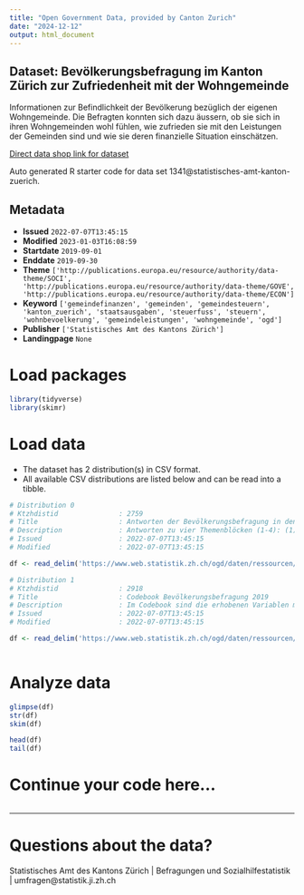 ```yaml
---
title: "Open Government Data, provided by Canton Zurich"
date: "2024-12-12"
output: html_document
---
```


## Dataset: Bevölkerungsbefragung im Kanton Zürich zur Zufriedenheit mit der Wohngemeinde 

Informationen zur Befindlichkeit der Bevölkerung bezüglich der eigenen Wohngemeinde. Die Befragten konnten sich dazu äussern, ob sie sich in ihren Wohngemeinden wohl fühlen, wie zufrieden sie mit den Leistungen der Gemeinden sind und wie sie deren finanzielle Situation einschätzen.

[Direct data shop link for dataset](https://www.zh.ch/de/politik-staat/statistik-daten/datenkatalog.html#/datasets/1341@statistisches-amt-kanton-zuerich)

Auto generated R starter code for data set 1341@statistisches-amt-kanton-zuerich.

## Metadata

- **Issued** `2022-07-07T13:45:15`
- **Modified** `2023-01-03T16:08:59`
- **Startdate** `2019-09-01`
- **Enddate** `2019-09-30`
- **Theme** `['http://publications.europa.eu/resource/authority/data-theme/SOCI', 'http://publications.europa.eu/resource/authority/data-theme/GOVE', 'http://publications.europa.eu/resource/authority/data-theme/ECON']`
- **Keyword** `['gemeindefinanzen', 'gemeinden', 'gemeindesteuern', 'kanton_zuerich', 'staatsausgaben', 'steuerfuss', 'steuern', 'wohnbevoelkerung', 'gemeindeleistungen', 'wohngemeinde', 'ogd']`
- **Publisher** `['Statistisches Amt des Kantons Zürich']`
- **Landingpage** `None`


# Load packages

```r

library(tidyverse)
library(skimr)

```

# Load data

-   The dataset has 2 distribution(s) in CSV format.
-   All available CSV distributions are listed below and can be read into a tibble.

```r

# Distribution 0
# Ktzhdistid               : 2759
# Title                    : Antworten der Bevölkerungsbefragung in den Zürcher Gemeinden 2019
# Description              : Antworten zu vier Themenblöcken (1-4): (1) Identifikation mit Wohnort und Zufriedenheit in der Wohngemeinde; (2) Gemeindeleistungen, Wichtigkeit dieser Aspekte und Zufriedenheit mit der Umsetzung durch Gemeinden; (3) Beurteilung Höhe der Steuern, kommunaler Steuerfuss und Bandbreite der kommunalen Steuerfüsse, in welche Themen sollen Steuergelder zukünftig investiert werden?; (4) Bereitschaft Dienstleistungen der Wohngemeinde in einer Nachbargemeinde zu beziehen, beziehungsweise welche Massnahmen zu ergreifen sind, wenn zentrale Dienstleistungen nicht mehr selbstständig von der Wohngemeinde erfüllt werden können.
# Issued                   : 2022-07-07T13:45:15
# Modified                 : 2022-07-07T13:45:15

df <- read_delim('https://www.web.statistik.zh.ch/ogd/daten/ressourcen/KTZH_00001341_00002759.csv')

# Distribution 1
# Ktzhdistid               : 2918
# Title                    : Codebook Bevölkerungsbefragung 2019
# Description              : Im Codebook sind die erhobenen Variablen mit den möglichen Ausprägungen beschrieben. 
# Issued                   : 2022-07-07T13:45:15
# Modified                 : 2022-07-07T13:45:15

df <- read_delim('https://www.web.statistik.zh.ch/ogd/daten/ressourcen/KTZH_00001341_00002918.csv')



```

# Analyze data

```r

glimpse(df)
str(df)
skim(df)

head(df)
tail(df)

```

# Continue your code here...

```r

```

------------------------------------------------------------------------

# Questions about the data?

Statistisches Amt des Kantons Zürich | Befragungen und Sozialhilfestatistik | umfragen@statistik.ji.zh.ch
